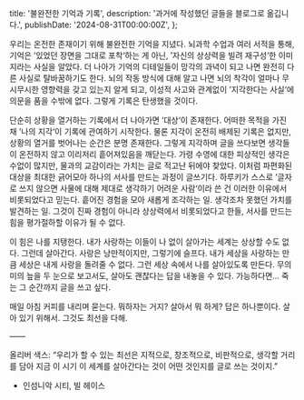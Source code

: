   title: '불완전한 기억과 기록',
  description: '과거에 작성했던 글들을 블로그로 옮깁니다.',
  publishDate: '2024-08-31T00:00:00Z',
};

우리는 온전한 존재이기 위해 불완전한 기억을 지녔다. 뇌과학 수업과 여러 서적을 통해, 기억은 ’있었던 장면을 그대로 포착‘하는 게 아닌, ’자신의 상상력을 빌려 재구성‘한 이미지라는 사실을 알았다. 더 나아가 기억의 디테일들이 망각의 과녁이 되고 나면 완전히 다른 사실로 탈바꿈하기도 한다. 뇌의 작동 방식에 대해 알고 나면 뇌의 착각이 얼마나 무시무시한 영향력을 갖고 있는지 알게 되고, 이성적 사고와 관계없이 ’지각한다는 사실‘에 의문을 품을 수밖에 없다. 그렇게 기록은 탄생했을 것이다.

단순히 상황을 열거하는 기록에서 더 나아가면 ’대상‘이 존재한다. 어떠한 목적을 가진 채 ’나의 지각‘이 기록에 관여하기 시작한다. 물론 지각이 온전히 배제된 기록은 없지만, 상황의 열거를 벗어나는 순간은 분명 존재한다. 그렇게 지각하며 글을 쓰다보면 생각들이 온전하지 않고 이리저리 흩어져있음을 깨닫는다. 가령 수영에 대한 피상적인 생각은 수없이 많지만, 물과의 교감이라는 가치는 글로 적고난 뒤에야 찾았다. 이처럼 파편화된 대상을 최대한 긁어모아 하나의 서사를 만드는 과정이 글쓰기다. 하루키가 스스로 ’글자로 쓰지 않으면 사물에 대해 제대로 생각하기 어려운 사람‘이라 쓴 건 이러한 이유에서 비롯되었다고 믿는다. 흩어진 경험을 모아 새롭게 조각하는 일. 생각조차 못했던 가치를 발견하는 일. 그것이 진짜 경험이 아니라 상상력에서 비롯되었다고 한들, 서사를 만드는 힘을 평가절하할 이유가 될 수 없다.

이 힘은 나를 지탱한다. 내가 사랑하는 이들이 나 없이 살아가는 세계는 상상할 수도 없다. 그런데 살아간다. 사랑은 낭만적이지만, 그렇기에 슬프다. 내가 세상을 사랑하는 만큼 세상은 내게 사랑을 돌려줄 수 없다. 그런 세상 속에서 나를 살아있도록 만든다. 무의미의 늪을 두 눈으로 보고서도, 살아도 괜찮다는 답을 내놓을 수 있다. 가능하다면... 죽는 그 순간까지 글을 쓰고 싶다.

매일 아침 커피를 내리며 묻는다. 뭐하자는 거지? 살아서 뭐 하게? 답은 하나뿐이다. 살아 있기 위해서. 그것도 최선을 다해.

——

올리버 색스: “우리가 할 수 있는 최선은 지적으로, 창조적으로, 비판적으로, 생각할 거리를 담아 지금 이 시기 이 세계를 살아간다는 것이 어떤 것인지를 글로 쓰는 것이지.”

- 인섬니악 시티, 빌 헤이스
